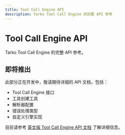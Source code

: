 ```yaml
---
title: Tool Call Engine API
description: Tarko Tool Call Engine 的完整 API 参考
---
```


# Tool Call Engine API

Tarko Tool Call Engine 的完整 API 参考。

## 即将推出

此部分正在开发中，敬请期待详细的 API 文档，包括：

- Tool Call Engine 接口
- 工具创建工具
- 解析器配置
- 错误处理类型
- 自定义引擎实现

目前请参考 [英文版 Tool Call Engine API 文档](/api/tool-call-engine) 了解详细信息。
